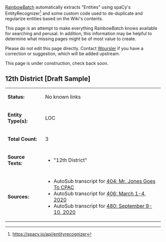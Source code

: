 [[User:RainbowBatch | RainbowBatch]] automatically extracts "Entities" using spaCy's EntityRecognizer<ref>https://spacy.io/api/entityrecognizer</ref> and some custom code used to de-duplicate and regularize entities based on the Wiki's contents.

This page is an attempt to make everything RainbowBatch knows available for searching and perusal. In addition, this information may be helpful to determine what missing pages might be of most value to create.

Please do not edit this page directly. Contact [[User:Woursler | Woursler]] if you have a correction or suggestion, which will be added upstream.

This page is under construction, check back soon.

==12th District [Draft Sample]==
{| class="fandom-table"
|'''Status:'''
|No known links
|-
|'''Entity Type(s):'''
|LOC
|-
|'''Total Count:'''
|3
|-
|'''Source Texts:'''
|
*"12th District"
|-
|'''Sources:'''
|
*AutoSub transcript for [[404: Mr. Jones Goes To CPAC]]
*AutoSub transcript for [[406: March 1-4, 2020]]
*AutoSub transcript for [[480: September 9-10, 2020]]
|}

<references />
